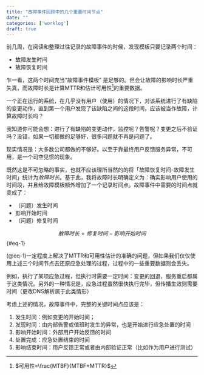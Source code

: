 ```yaml
---
title: "故障事件回顾中的几个重要时间节点"
date: ""
categories: ['worklog']
draft: true
---
```


前几周，在阅读和整理过往记录的故障事件的时候，发现模板只要记录两个时间：

- 故障发生时间
- 故障恢复时间

乍一看，这两个时间充当“故障事件模板” 是足够的。但会让故障的影响时长严重失真，而故障时长是计算MTTR和估计可用性^[$可用性=\frac{MTBF}{MTBF+MTTR}$]的重要数据。

一个正在运行的系统，在几乎没有用户（使用）的情况下，对该系统进行了有缺陷的变更动作，直到第一个用户发现了该缺陷之间的这段时间，应该被当作故障，计算故障时长吗？

我知道你可能会想：进行了有缺陷的变更动作，监控呢？告警呢？变更之后不验证吗？没错，如果一切都做的足够好，很多问题就不再是问题了。

现实情况是：大多数公司都做的不够好。以至于靠最终用户反馈服务异常，不可用，是一个司空见惯的现象。

既然这是不可忽略的事实，也就不应该理所当然的的将「故障恢复时间-故障发生时间」统计为*故障时长*。基于此，我将故障时长明确定义为：确实影响用户使用的时间段，并且给故障模板额外增加了一个记录时间点。故障事件中需要的时间点就变成了：

- （问题）发生时间
- 影响开始时间
- （问题）修复时间

$$ 故障时长 = 修复时间 - 影响开始时间 $$ {#eq-1} 

(@eq-1)一定程度上解决了MTTR和可用性估计的准确的问题，但如果我们仅仅使用上述三个时间节点去还原应急处理的过程，过程中的一些重要数据则会丢失。

例如，执行了某项应急过程，但执行时需要一定时间：变更的回退，服务重启都属于这类情况。另外的一种情况是，应急过程虽然很快执行完毕，但传播生效则需要时间（更改DNS解析属于此类情形）

考虑上述的情况，故障事件中，完整的关键时间点应该是：

1. 发生时间：例如变更的开始时间；
1. 发现时间：由内部告警或值班时发生的异常，也是开始进行应急处置的时间
1. 影响开始时间：外部用户开始反馈的时间
1. 处置完成：应急处置结束的时间
1. 影响结束时间：用户反馈正常或者由内部验证正常（比如作为用户进行测试）




